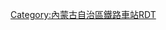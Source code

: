 <noinclude>{{BS-map
| title = 新街站站线布置图
| map = </noinclude>
\\\CONTg\CONTg\\\\\\~~ ~~[[包西铁路]][[上行线|上]]/[[下行线]][[包头站]]方向
\\\STRg\STRf\\\\\\
\\\STR\STR\\\\\\
\\\STR+c2\ABZg3\\\\\\
\\ENDEa\ABZg+1\STR+c4\\\\\\
\\STR\STR\STR\\\\\\
\\STR\ABZg2\STR+c3\\\\\\
\STRc2\ABZg3!~STRc2\ABZg3!~STRc1\ABZg+4\\\\\\
\STR+1\ABZg+1!~STRc4\STR+c4\ABZg2\STRc3\\\\\
\STR\STR\STR\STR+c1\STR2+4\STRc3\\\ENDEa\
STRc2\ABZg3\STR\STR\ABZg2\STRc13\ABZ4+2f\STRc3\\STR\
STR+1\STR+c4\STR\STR\STR+c1\STR+4\STR+c1\STR2+4\STRc3\STR\
STR\STR\STR\STR\STR\STR\STR\STRc1\ABZ4+2f\ABZg3\
ENDEe\ENDEe\STR\STR\STR\STR\STR\\ABZg+1\ABZg+4\
\STRc2\ABZg3\STR\STR\STR\STR\\STR\STR\
\STR+1\STR+c4\STR\STR\STR\STR\\STR\ABZg2\STRc3
\STR\STR\STR\STR\STR\STR\\STR\STR+c1\STR+4
\STR\STR\STR\STR\STR\STR\\STR\STR\STR
\STR\STR\STR\STR\STR\STR\\STR\STR\STR
\STR\STR\STR\STR\STR\STR\\STR\STR\STR
\STR\STR\STR\STR\STR\STR\\STR\STR\STR
\STR\STR\STR\STR\STR\STR\\STR\STR+c2\ABZg3
\STR\STR\STR\STR\STR\STR\\STR\ABZg+1\STR+c4
\STR\STR\STR\STR\STR\STR\\STR\STR\STR
\STR2\STR+c3\STR\STR\STR+c2\STR3\\STR+c2\ABZg3\STR
\STRc1\ABZg+4\STR\STR\ABZg+1\STRc4\\ABZg+1\STR+c4\STR
\\ABZg2\STR+c3\STR\STR\\\STR\STR\STR
\\STR+c1\ABZg+4\STR+c2\ABZg3\\\STR\STR\STR
\\STR\ABZg2\ABZg+1!~STRc3\STR+c4\\\STR\STR+c2\ABZg3
\\STR\STR+c1\ABZg+4\STR\\\STR\ABZg+1\STR+c4
\\STR\STR\STR\STR\\\STR\STR\STR
\\STR\STR\ABZg2\STR+c3\\\ABZg2\ABZg3\STR
\\STR\STR+c2\ABZg3!~STRc1\ABZg+4\\\ABZg+1\ABZg+4\STR
\\STR\ABZg+1\STR+c4\STR\\\STR\STR\STR
\\STR+c2\ABZg3\STR\STR\\STRc2\STR3\ENDEe\STR
\\ABZg+1\STR+c4\STR\STR\\STR2+1\STRc34\STRc2\STR3
\\STR\STR\STR+c2\STR3\\STRc1\STRl+4\STRr+1\STRc4
\\STR\STR+c2\KRZ3+1u\STRc4\\\\\
\STRc2\STR3!~STRc2\KRZ3+1u\STR+c4\\\\\\
STRc2\STR3+1!~STRc2\STR3+1!~STRc4\STR+c4\STR\\\\\\
CONT1\CONT1!~STRc4\STRc4\STR\STR\\\\\\~~ ~~[[新陶铁路]][[陶利庙站]]方向
\\\STRg\STRf\\\\\\
\\\CONTf\CONTf\\\\\\~~ ~~[[包西铁路]]上/下行线[[新丰镇站]]方向
<noinclude>}}

{{Rdt intro|[[新街站 (内蒙古自治区)|新街站]]}}

[[Category:內蒙古自治區鐵路車站RDT]]
</noinclude>
